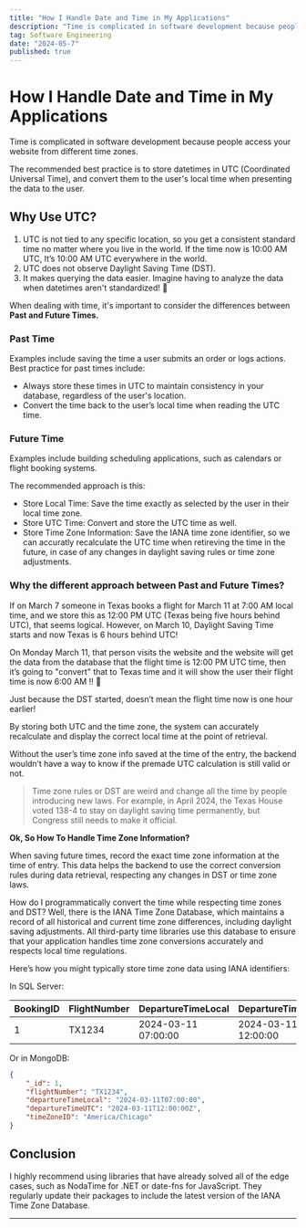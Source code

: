 ```yaml
---
title: "How I Handle Date and Time in My Applications"
description: "Time is complicated in software development because people access your website from different time zones."
tag: Software Engineering
date: "2024-05-7"
published: true
---
```

# How I Handle Date and Time in My Applications

Time is complicated in software development because people access your website from different time zones.

The recommended best practice is to store datetimes in UTC (Coordinated Universal Time), and convert them to the user's local time when presenting the data to the user.

## Why Use UTC?

1. UTC is not tied to any specific location, so you get a consistent standard time no matter where you live in the world. 
If the time now is 10:00 AM UTC, It’s 10:00 AM UTC everywhere in the world.
2. UTC does not observe Daylight Saving Time (DST).
3. It makes querying the data easier. Imagine having to analyze the data when datetimes aren't standardized! 🥴

When dealing with time, it's important to consider the differences between **Past and Future Times.**

### Past Time
Examples include saving the time a user submits an order or logs actions.
Best practice for past times include:

- Always store these times in UTC to maintain consistency in your database, regardless of the user's location.
- Convert the time back to the user’s local time when reading the UTC time.

### Future Time
Examples include building scheduling applications, such as calendars or flight booking systems. 

The recommended approach is this:

- Store Local Time: Save the time exactly as selected by the user in their local time zone.
- Store UTC Time: Convert and store the UTC time as well.
- Store Time Zone Information: Save the IANA time zone identifier, so we can accuratly recalculate the UTC time when retireving the time in the future, in case of any changes in daylight saving rules or time zone adjustments.

### Why the different approach between Past and Future Times?

If on March 7 someone in Texas books a flight for March 11 at 7:00 AM local time, and we store this as 12:00 PM UTC (Texas being five hours behind UTC), that seems logical. However, on March 10, Daylight Saving Time starts and now Texas is 6 hours behind UTC!

On Monday March 11, that person visits the website and the website will get the data from the database that the flight time is 12:00 PM UTC time, then it’s going to "convert" that to Texas time and it will show the user their flight time is now 6:00 AM !! 🤯

Just because the DST started, doesn’t mean the flight time now is one hour earlier!

By storing both UTC and the time zone, the system can accurately recalculate and display the correct local time at the point of retrieval.

Without the user’s time zone info saved at the time of the entry, the backend wouldn’t have a way to know if the premade UTC calculation is still valid or not.

> Time zone rules or DST are weird and change all the time by people introducing new laws.
For example, in April 2024, the Texas House voted 138-4 to stay on daylight saving time permanently, but Congress still needs to make it official.
> 

**Ok, So How To Handle Time Zone Information?**

When saving future times, record the exact time zone information at the time of entry.
This data helps the backend to use the correct conversion rules during data retrieval, respecting any changes in DST or time zone laws.

How do I programmatically convert the time while respecting time zones and DST? Well, there is the IANA Time Zone Database, which maintains a record of all historical and current time zone differences, including daylight saving adjustments. All third-party time libraries use this database to ensure that your application handles time zone conversions accurately and respects local time regulations.

Here’s how you might typically store time zone data using IANA identifiers:

In SQL Server:

| BookingID  | FlightNumber | DepartureTimeLocal | DepartureTimeUTC | TimeZoneID |
| --- | --- | --- | --- | --- |
| 1 | TX1234 | 2024-03-11 07:00:00 | 2024-03-11 12:00:00 | America/Chicago |

Or in MongoDB:

```json
{
    "_id": 1,
    "flightNumber": "TX1234",
    "departureTimeLocal": "2024-03-11T07:00:00",
    "departureTimeUTC": "2024-03-11T12:00:00Z",
    "timeZoneID": "America/Chicago"
}
```

## **Conclusion**

I highly recommend using libraries that have already solved all of the edge cases, such as NodaTime for .NET or date-fns for JavaScript. They regularly update their packages to include the latest version of the IANA Time Zone Database.

---